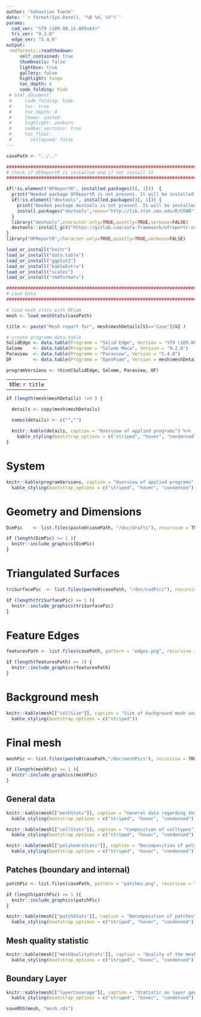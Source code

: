 ```yaml
---
author: "Sebastian Tueck"
date: '`r format(Sys.Date(), "%B %d, %Y")`'
params:
  cad_ver: "ST9 (109.00.15.005x64)"
  tri_ver: "9.2.0"
  edge_ver: "5.4.0"
output:
 rmdformats::readthedown:
     self_contained: true
     thumbnails: false
     lightbox: true
     gallery: false
     highlight: tango
     toc_depth: 4
     code_folding: hide 
 # html_document:
 #     code_folding: hide
 #     toc: true
 #     toc_depth: 4
 #     theme: united
 #     highlight: zenburn
 #     number_sections: true
 #     toc_float:
 #       collapsed: false
---
```


```r

casePath <- "../.."

################################################################################
# Check if OFReportR is installed and if not install it 
################################################################################

if(!is.element("OFReportR", installed.packages()[, 1]))  {
  print("Needed package OFReportR is not present. It will be installed now.")
  if(!is.element("devtools", installed.packages()[, 1])) {
    print("Needed package devtools is not present. It will be installed now.")
    install.packages("devtools",repos="http://lib.stat.cmu.edu/R/CRAN")
  }
  library("devtools",character.only=TRUE,quietly=TRUE,verbose=FALSE)
  devtools::install_git("https://gitlab.com/sofa-framework/ofreportr-core")
}
library("OFReportR",character.only=TRUE,quietly=TRUE,verbose=FALSE)

load_or_install("knitr")
load_or_install("data.table")
load_or_install("ggplot2")
load_or_install("kableExtra")
load_or_install("scales")
load_or_install("rmdformats")

############################################################################
# Load Data
############################################################################

# load mesh stats with RFoam 
mesh <- load_meshStats(casePath)

title <- paste("Mesh report for", mesh$meshDetails[V1=="Case"]$V2 ) 

# create programm data.table
SolidEdge <- data.table(Programm = "Solid Edge", Version = "ST9 (109.00.15.005x64)")
Salome    <- data.table(Programm = "Salome Meca", Version = "9.2.0")
Paraview  <- data.table(Programm = "Paraview", Version = "5.4.0")
OF        <- data.table(Programm = "OpenFoam", Version = mesh$meshDetails[V1=="OpenFOAM version"]$V2)

programVersions <- rbind(SolidEdge, Salome, Paraview, OF)

```

---
title: `r title`
---

```r

if (length(mesh$meshDetails) !=0 ) {

  details <- copy(mesh$meshDetails)
  
  names(details) <- c("","")

  knitr::kable(details, caption = "Overview of applied programs") %>%
    kable_styling(bootstrap_options = c("striped", "hover", "condensed"))
}


```

# System 

```r

knitr::kable(programVersions, caption = "Overview of applied programs") %>%
  kable_styling(bootstrap_options = c("striped", "hover", "condensed"))

```

# Geometry and Dimensions

```r

DimPic    <- list.files(paste0(casePath, "/doc/drafts"), recursive = TRUE, full.names = TRUE)

if (length(DimPic) >= 1 ){
  knitr::include_graphics(DimPic)
}

```

# Triangulated Surfaces

```r

triSurfacePic  <- list.files(paste0(casePath, "/doc/cadPics"), recursive = TRUE, full.names = TRUE)

if (length(triSurfacePic) >= 1 ){
  knitr::include_graphics(triSurfacePic)
}


```

# Feature Edges

```r

featuresPath <- list.files(casePath, pattern = "edges.png", recursive = TRUE, full.names = TRUE)

if (length(featuresPath) >= 1) {
  knitr::include_graphics(featuresPath)
}

```

# Background mesh 

```r

knitr::kable(mesh[["cellSize"]], caption = "Size of background mesh undistorted cells") %>%
  kable_styling(bootstrap_options = c("striped"))

```

# Final mesh

```r

meshPic <- list.files(paste0(casePath,"/doc/meshPics"), recursive = TRUE, full.names = TRUE)

if (length(meshPic) >= 1 ){
  knitr::include_graphics(meshPic)
}

```

## General data

```r

knitr::kable(mesh[["meshStats"]], caption = "General data regarding the mesh") %>%
  kable_styling(bootstrap_options = c("striped", "hover", "condensed"))

```

```r

knitr::kable(mesh[["cellStats"]], caption = "Composition of celltypes") %>%
  kable_styling(bootstrap_options = c("striped", "hover", "condensed"))

```

```r

knitr::kable(mesh[["polyhedraStats"]], caption = "Decomposition of polyhedra") %>%
  kable_styling(bootstrap_options = c("striped", "hover", "condensed"))

```

## Patches (boundary and internal)

```r

patchPic <- list.files(casePath, pattern = "patches.png", recursive = TRUE, full.names = TRUE)

if (length(patchPic) >= 1 ){
  knitr::include_graphics(patchPic)
}

```

```r

knitr::kable(mesh[["patchStats"]], caption = "Decomposition of patches") %>%
  kable_styling(bootstrap_options = c("striped", "hover", "condensed"))

```

## Mesh quality statistic

```r

knitr::kable(mesh[["meshQualityStats"]], caption = "Quality of the mesh") %>%
  kable_styling(bootstrap_options = c("striped", "hover", "condensed"))

```

## Boundary Layer 

```r

knitr::kable(mesh[["layerCoverage"]], caption = "Statistic on layer generation") %>%
  kable_styling(bootstrap_options = c("striped", "hover", "condensed"))

```

```r

saveRDS(mesh, "mesh.rds")

```


